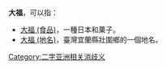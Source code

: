 '''大福'''，可以指：
* [[大福_(食品)|大福 (食品)]]，一種日本和菓子。
* [[大福_(地名)|大福 (地名)]]，臺灣宜蘭縣壯圍鄉的一個地名。
{{disambig}}
[[Category:二字亚洲相关消歧义|Category:二字亚洲相关消歧义]]